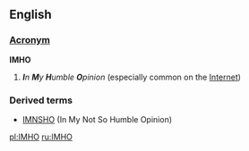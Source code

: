 ==English==
===[[Wiktionary:List of acronyms and abbreviations|Acronym]]===
'''IMHO'''

# '''''I'''n '''M'''y '''H'''umble '''O'''pinion'' (especially common on the [[Internet]])

===Derived terms===
*[[IMNSHO]] (In My Not So Humble Opinion)

[[pl:IMHO]]
[[ru:IMHO]]